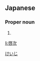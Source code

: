 ==Japanese==
{{ja-kanjitab|啓|次}}

===Proper noun===
{{ja-pos|proper|けいじ}}

# {{given name|male|lang=ja}}

[[Category:Japanese male given names|けいじ]]

[[li:啓次]]